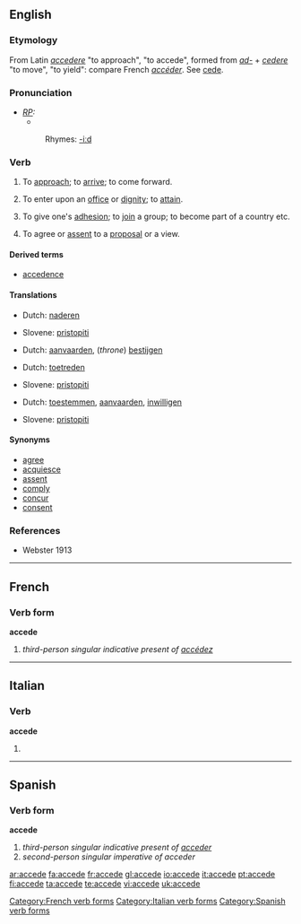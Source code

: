 ==English==

===Etymology===
From Latin ''[[accedere]]'' "to approach", "to accede", formed from ''[[ad-]]'' + ''[[cedere]]'' "to move", "to yield": compare French ''[[accéder]]''. See [[cede]].

===Pronunciation===
* ''[[RP]]:''
** {{IPA|/əkˈsiːd/}}
*:Rhymes: [[Rhymes:English:-iːd|-iːd]]

===Verb===
{{en-verb|acced|ing}}

# {{intransitive}} {{obsolete}} To [[approach]]; to [[arrive]]; to come forward.
# {{transitive}} To enter upon an [[office]] or [[dignity]]; to [[attain]].
# {{transitive}} To give one's [[adhesion]]; to [[join]] a group; to become part of a country etc.
# {{transitive}} To agree or [[assent]] to a [[proposal]] or a view.

====Derived terms====
* [[accedence]]

====Translations====
{{trans-top|to approach}}
*Dutch: [[naderen]]
{{trans-mid}}
*Slovene: [[pristopiti]]
{{trans-bottom}}

{{trans-top|to enter upon an office or dignity}}
*Dutch: [[aanvaarden]], (''throne'') [[bestijgen]]
{{trans-mid}}
{{trans-bottom}}

{{trans-top|to join a group}}
*Dutch: [[toetreden]]
{{trans-mid}}
*Slovene: [[pristopiti]]
{{trans-bottom}}

{{trans-top|to agree to a proposal or view}}
*Dutch: [[toestemmen]], [[aanvaarden]], [[inwilligen]]
{{trans-mid}}
*Slovene: [[pristopiti]]
{{trans-bottom}}

====Synonyms====
* [[agree]]
* [[acquiesce]]
* [[assent]]
* [[comply]]
* [[concur]]
* [[consent]]

===References===
*Webster 1913

----

==French==

===Verb form===
'''accede'''

# ''third-person singular indicative present of [[accédez]]''

[[Category:French verb forms]]

----

==Italian==

===Verb===
'''accede'''

# {{form of|[[third-person|Third-person]] [[singular]] [[present tense]]|[[accedere#Italian|accedere]]|lang=Italian}}

[[Category:Italian verb forms]]

----

==Spanish==

===Verb form===
'''accede'''

# ''third-person singular indicative present of [[acceder]]''
# ''second-person singular imperative of acceder''

{{see|accedè}}

[[Category:Spanish verb forms]]

[[ar:accede]]
[[fa:accede]]
[[fr:accede]]
[[gl:accede]]
[[io:accede]]
[[it:accede]]
[[pt:accede]]
[[fi:accede]]
[[ta:accede]]
[[te:accede]]
[[vi:accede]]
[[uk:accede]]